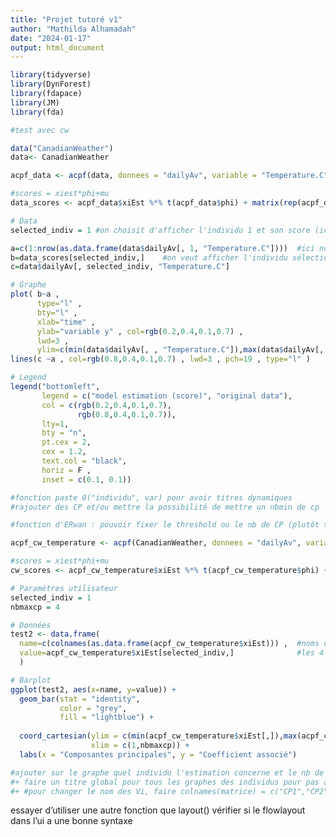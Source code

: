 ```yaml
---
title: "Projet tutoré v1"
author: "Mathilda Alhamadah"
date: "2024-01-17"
output: html_document
---
```



```r
library(tidyverse)
library(DynForest)
library(fdapace)
library(JM)
library(fda)

#test avec cw

data("CanadianWeather")
data<- CanadianWeather

acpf_data <- acpf(data, donnees = "dailyAv", variable = "Temperature.C", type="denseList")

#scores = xiest*phi+mu
data_scores <- acpf_data$xiEst %*% t(acpf_data$phi) + matrix(rep(acpf_data$mu, times = 35), nrow = 35, byrow = TRUE) 

# Data
selected_indiv = 1 #on choisit d'afficher l'individu 1 et son score (ici c'est St.Johns=le 1er individu)

a=c(1:nrow(as.data.frame(data$dailyAv[, 1, "Temperature.C"])))  #ici nous c'est 365 individus
b=data_scores[selected_indiv,]    #on veut afficher l'individu sélectionné par l'utilisateur
c=data$dailyAv[, selected_indiv, "Temperature.C"]

# Graphe
plot( b~a ,
      type="l" ,
      bty="l" ,
      xlab="time" ,
      ylab="variable y" , col=rgb(0.2,0.4,0.1,0.7) ,
      lwd=3 ,
      ylim=c(min(data$dailyAv[, , "Temperature.C"]),max(data$dailyAv[, , "Temperature.C"])) ) #ylim = les valeurs min et max pour cett var pour TOUS les indivs
lines(c ~a , col=rgb(0.8,0.4,0.1,0.7) , lwd=3 , pch=19 , type="l" )

# Legend
legend("bottomleft", 
       legend = c("model estimation (score)", "original data"), 
       col = c(rgb(0.2,0.4,0.1,0.7), 
               rgb(0.8,0.4,0.1,0.7)), 
       lty=1, 
       bty = "n", 
       pt.cex = 2, 
       cex = 1.2, 
       text.col = "black", 
       horiz = F , 
       inset = c(0.1, 0.1))

#fonction paste 0("individu", var) pour avoir titres dynamiques
#rajouter des CP et/ou mettre la possibilité de mettre un nbmin de cp

#fonction d'ERwan : pouvoir fixer le threshold ou le nb de CP (plutôt threshold + facile)

```

```r
acpf_cw_temperature <- acpf(CanadianWeather, donnees = "dailyAv", variable = "Temperature.C", type="denseList")

#scores = xiest*phi+mu
cw_scores <- acpf_cw_temperature$xiEst %*% t(acpf_cw_temperature$phi) + matrix(rep(acpf_cw_temperature$mu, times = 35), nrow = 35, byrow = TRUE) 

# Paramètres utilisateur
selected_indiv = 1
nbmaxcp = 4

# Données
test2 <- data.frame(
  name=c(colnames(as.data.frame(acpf_cw_temperature$xiEst))) ,  #noms des CP
  value=acpf_cw_temperature$xiEst[selected_indiv,]              #les 4 col pour l'indiv sélectionné
  )

# Barplot
ggplot(test2, aes(x=name, y=value)) + 
  geom_bar(stat = "identity",
           color = "grey",
           fill = "lightblue") +
  
  coord_cartesian(ylim = c(min(acpf_cw_temperature$xiEst[,]),max(acpf_cw_temperature$xiEst[,])),#min et max en fonction du min et du max général
                  xlim = c(1,nbmaxcp)) +
  labs(x = "Composantes principales", y = "Coefficient associé")

#ajouter sur le graphe quel individu l'estimation concerne et le nb de CP utilisées
#+ faire un titre global pour tous les graphes des individus pour pas avoir à remettre toutes ces infos sur chaque titre de graphe
#+ #pour changer le nom des Vi, faire colnames(matrice) = c("CP1","CP2",...), vecteur à automatiser
```

essayer d'utiliser une autre fonction que layout()
vérifier si le flowlayout dans l'ui a une bonne syntaxe


















